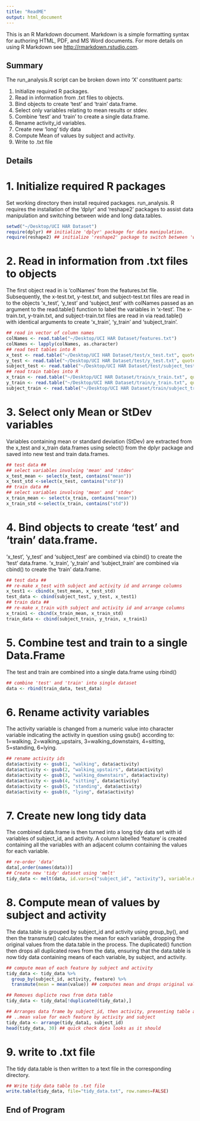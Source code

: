 ```yaml
---
title: "ReadME"
output: html_document
---
```


This is an R Markdown document. Markdown is a simple formatting syntax for authoring HTML, PDF, and MS Word documents. For more details on using R Markdown see <http://rmarkdown.rstudio.com>.

## Summary

The run_analysis.R script can be broken down into 'X' constituent parts:

1. Initialize required R packages.
2. Read in information from .txt files to objects.
3. Bind objects to create 'test' and 'train' data.frame.
4. Select only variables relating to mean results or stdev.
5. Combine 'test' and 'train' to create a single data.frame.
6. Rename activity_id variables.
7. Create new 'long' tidy data
8. Compute Mean of values by subject and activity.
9. Write to .txt file

## Details

# 1. Initialize required R packages

Set working directory then install required packages. run_analysis. R requires the installation of the 'dplyr' and 'reshape2' packages to assist data manipulation and switching between wide and long data.tables.

```r
setwd("~/Desktop/UCI HAR Dataset")
require(dplyr) ## initialize 'dplyr' package for data manipulation.
require(reshape2) ## initialize 'reshape2' package to switch between 'wide' and 'long' data tables.
```

# 2. Read in information from .txt files to objects

The first object read in is 'colNames' from the features.txt file. Subsequently, the x-test.txt,
y-test.txt, and subject-test.txt files are read in to the objects 'x_test', 'y_test' 
and 'subject_test' with colNames passed as an argument to the read.table() function to label 
the variables in 'x-test'. The x-train.txt, y-train.txt, and subject-train.txt files are 
read in via read.table() with identical arguments to create 'x_train', 'y_train' and 
'subject_train'.

```r
## read in vector of column names
colNames <- read.table("~/Desktop/UCI HAR Dataset/features.txt")
colNames <- lapply(colNames, as.character)
## read test tables into R
x_test <- read.table("~/Desktop/UCI HAR Dataset/test/x_test.txt", quote=" ", col.names=colNames$V2)
y_test <- read.table("~/Desktop/UCI HAR Dataset/test/y_test.txt", quote=" ", col.names ="activity")
subject_test <- read.table("~/Desktop/UCI HAR Dataset/test/subject_test.txt", quote=" ", col.names = "subject_id")
## read train tables into R
x_train <- read.table("~/Desktop/UCI HAR Dataset/train/x_train.txt", quote=" ", col.names = colNames$V2)
y_train <- read.table("~/Desktop/UCI HAR Dataset/train/y_train.txt", quote=" ", col.names = "activity")
subject_train <- read.table("~/Desktop/UCI HAR Dataset/train/subject_train.txt", quote=" ", col.names = "subject_id")
```

# 3. Select only Mean or StDev variables

Variables containing mean or standard deviation (StDev) are extracted from the x_test and 
x_train data.frames using select() from the dplyr package and saved into new test and train
data.frames.

```r
## test data ##
## select variables involving 'mean' and 'stdev'
x_test_mean <- select(x_test, contains("mean"))
x_test_std <-select(x_test, contains("std"))
## train data ##
## select variables involving 'mean' and 'stdev'
x_train_mean <- select(x_train, contains("mean"))
x_train_std <-select(x_train, contains("std"))
```

# 4. Bind objects to create 'test' and 'train' data.frame.

'x_test', 'y_test' and 'subject_test' are combined via cbind() to create the 'test'
data.frame. 'x_train', 'y_train' and 'subject_train' are combined via cbind() to create 
the 'train' data.frame.

```r
## test data ##
## re-make x_test with subject and activity id and arrange columns
x_test1 <- cbind(x_test_mean, x_test_std)
test_data <- cbind(subject_test, y_test, x_test1)
## train data ##
## re-make x_train with subject and activity id and arrange columns
x_train1 <- cbind(x_train_mean, x_train_std)
train_data <- cbind(subject_train, y_train, x_train1)
```

# 5. Combine test and train to a single Data.Frame

The test and train are combined into a single data.frame using rbind()

```r
## combine 'test' and 'train' into single dataset
data <- rbind(train_data, test_data)
```

# 6. Rename activity variables

The activity variable is changed from a numeric value into character variable indicating
the activity in question using gsub() according to: 1=walking, 2=walking_upstairs,
3=walking_downstairs, 4=sitting, 5=standing, 6=lying.

```r
## rename activity ids
data$activity <- gsub(1, "walking", data$activity)
data$activity <- gsub(2, "walking_upstairs", data$activity)
data$activity <- gsub(3, "walking_downstairs", data$activity)
data$activity <- gsub(4, "sitting", data$activity)
data$activity <- gsub(5, "standing", data$activity)
data$activity <- gsub(6, "lying", data$activity)
```

# 7. Create new long tidy data

The combined data.frame is then turned into a long tidy data set with id variables of
subject_id, and activity. A column labelled 'feature' is created containing all the
variables with an adjacent column containing the values for each variable.

```r
## re-order 'data'
data[,order(names(data))]
## Create new 'tidy' dataset using 'melt'
tidy_data <- melt(data, id.vars=c("subject_id", "activity"), variable.name = "feature")
```

# 8. Compute mean of values by subject and activity

The data.table is grouped by subject_id and activity using group_by(), and then the
transmute() calculates the mean for each variable, dropping the original values from the
data.table in the process. The duplicated() function then drops all duplicated rows from
the data, ensuring that the data.table is now tidy data containing means of each variable, 
by subject, and activity.

```r
## compute mean of each feature by subject and activity
tidy_data <- tidy_data %>%
  group_by(subject_id, activity, feature) %>%
  transmute(mean = mean(value)) ## computes mean and drops original values

## Removes duplicte rows from data table
tidy_data <- tidy_data[!duplicated(tidy_data),]

## Arranges data frame by subject_id, then activity, presenting table as.. 
## ..mean value for each feature by activity and subject
tidy_data <- arrange(tidy_data1, subject_id)
head(tidy_data, 30) ## quick check data looks as it should
```

# 9. write to .txt file

The  tidy data.table is then written to a text file in the corresponding directory.

```r
## Write tidy data table to .txt file
write.table(tidy_data, file="tidy_data.txt", row.names=FALSE)
```

## End of Program

